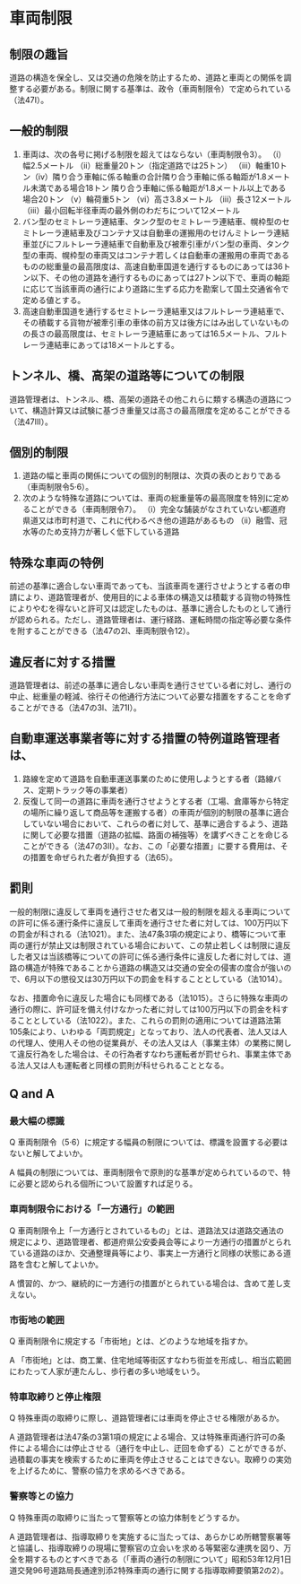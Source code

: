 # 車両制限

## 制限の趣旨

道路の構造を保全し、又は交通の危険を防止するため、道路と車両との関係を調整する必要がある。制限に関する基準は、政令（車両制限令）で定められている（法47Ⅰ）。

## 一般的制限

1. 車両は、次の各号に掲げる制限を超えてはならない（車両制限令3）。
（i）幅2.5メートル
（ii）総重量20トン（指定道路では25トン）
（ⅲ）軸重10トン（iv）隣り合う車軸に係る軸重の合計隣り合う車軸に係る軸距が1.8メートル未満である場合18トン
隣り合う車軸に係る軸距が1.8メートル以上である場合20トン
（v）輪荷重5トン
（vi）高さ3.8メートル
（iii）長さ12メートル
（iii）最小回転半径車両の最外側のわだちについて12メートル
2. バン型のセミトレーラ連結車、タンク型のセミトレーラ連結車、幌枠型のセミトレーラ連結車及びコンテナ又は自動車の運搬用のセけんミトレーラ連結車並びにフルトレーラ連結車で自動車及び被牽引車がバン型の車両、タンク型の車両、幌枠型の車両又はコンテナ若しくは自動車の運搬用の車両であるものの総重量の最高限度は、高速自動車国道を通行するものにあっては36トン以下、その他の道路を通行するものにあっては27トン以下で、車両の軸距に応じて当該車両の通行により道路に生ずる応力を勘案して国土交通省令で定める値とする。
3. 高速自動車国道を通行するセミトレーラ連結車又はフルトレーラ連結車で、その積載する貨物が被牽引車の車体の前方又は後方にはみ出していないものの長さの最高限度は、セミトレーラ連結車にあっては16.5メートル、フルトレーラ連結車にあっては18メートルとする。

## トンネル、橋、高架の道路等についての制限

道路管理者は、トンネル、橋、高架の道路その他これらに類する構造の道路について、構造計算又は試験に基づき重量又は高さの最高限度を定めることができる（法47Ⅲ）。

## 個別的制限

1. 道路の幅と車両の関係についての個別的制限は、次頁の表のとおりである（車両制限令5·6）。
2. 次のような特殊な道路については、車両の総重量等の最高限度を特別に定めることができる（車両制限令7）。
（i）完全な舗装がなされていない都道府県道又は市町村道で、これに代わるべき他の道路があるもの
（ii）融雪、冠水等のため支持力が著しく低下している道路

## 特殊な車両の特例

前述の基準に適合しない車両であっても、当該車両を運行させようとする者の申請により、道路管理者が、使用目的による車体の構造又は積載する貨物の特殊性によりやむを得ないと許可又は認定したものは、基準に適合したものとして通行が認められる。ただし、道路管理者は、運行経路、運転時間の指定等必要な条件を附することができる（法47の2Ⅰ、車両制限令12）。

## 違反者に対する措置

道路管理者は、前述の基準に適合しない車両を通行させている者に対し、通行の中止、総重量の軽減、徐行その他通行方法について必要な措置をすることを命ずることができる（法47の3Ⅰ、法71I）。

## 自動車運送事業者等に対する措置の特例道路管理者は、

1. 路線を定めて道路を自動車運送事業のために使用しようとする者（路線バス、定期トラック等の事業者）
2. 反復して同一の道路に車両を通行させようとする者（工場、倉庫等から特定の場所に繰り返して商品等を運搬する者）の車両が個別的制限の基準に適合していない場合において、これらの者に対して、基準に適合するよう、道路に関して必要な措置（道路の拡幅、路面の補強等）を講ずべきことを命じることができる（法47の3Ⅱ）。なお、この「必要な措置」に要する費用は、その措置を命ぜられた者が負担する（法65）。

## 罰則

一般的制限に違反して車両を通行させた者又は一般的制限を超える車両についての許可に係る運行条件に違反して車両を通行させた者に対しては、100万円以下の罰金が科される（法1021）。また、法47条3項の規定により、橋等について車両の運行が禁止又は制限されている場合において、この禁止若しくは制限に違反した者又は当該橋等についての許可に係る通行条件に違反した者に対しては、道路の構造が特殊であることから道路の構造又は交通の安全の侵害の度合が強いので、6月以下の懲役又は30万円以下の罰金を科することとしている（法1014）。

なお、措置命令に違反した場合にも同様である（法1015）。さらに特殊な車両の通行の際に、許可証を備え付けなかった者に対しては100万円以下の罰金を科することとしている（法1022）。また、これらの罰則の適用については道路法第105条により、いわゆる「両罰規定」となっており、法人の代表者、法人又は人の代理人、使用人その他の従業員が、その法人又は人（事業主体）の業務に関して違反行為をした場合は、その行為者すなわち運転者が罰せられ、事業主体である法人又は人も運転者と同様の罰則が科せられることとなる。

## Q and A

### 最大幅の標識

Q 車両制限令（5·6）に規定する幅員の制限については、標識を設置する必要はないと解してよいか。

A 幅員の制限については、車両制限令で原則的な基準が定められているので、特に必要と認められる個所について設置すれば足りる。

### 車両制限令における「一方通行」の範囲

Q 車両制限令上「一方通行とされているもの」とは、道路法又は道路交通法の規定により、道路管理者、都道府県公安委員会等により一方通行の措置がとられている道路のほか、交通整理員等により、事実上一方通行と同様の状態にある道路を含むと解してよいか。

A 慣習的、かつ、継続的に一方通行の措置がとられている場合は、含めて差し支えない。

### 市街地の範囲

Q 車両制限令に規定する「市街地」とは、どのような地域を指すか。

A 「市街地」とは、商工業、住宅地域等街区すなわち街並を形成し、相当広範囲にわたって人家が連たんし、歩行者の多い地域をいう。

### 特車取締りと停止権限

Q 特殊車両の取締りに際し、道路管理者には車両を停止させる権限があるか。

A 道路管理者は法47条の3第1項の規定による場合、又は特殊車両通行許可の条件による場合には停止させる（通行を中止し、迂回を命ずる）ことができるが、過積載の事実を検索するために車両を停止させることはできない。取締りの実効を上げるために、警察の協力を求めるべきである。

### 警察等との協力

Q 特殊車両の取締りに当たって警察等との協力体制をどうするか。

A 道路管理者は、指導取締りを実施するに当たっては、あらかじめ所轄警察署等と協議し、指導取締りの現場に警察官の立会いを求める等緊密な連携を図り、万全を期するものとすべきである（「車両の通行の制限について」昭和53年12月1日道交発96号道路局長通達別添2特殊車両の通行に関する指導取締要領第2の2）。